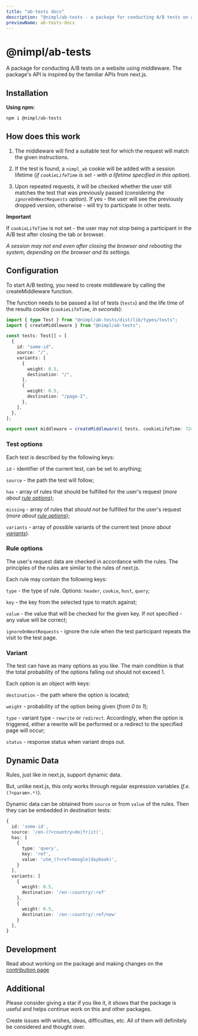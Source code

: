 ```yaml
---
title: "ab-tests docs"
description: "@nimpl/ab-tests - a package for conducting A/B tests on a website using middleware. The package's API is inspired by the familiar APIs from next.js"
previewName: ab-tests-docs
---
```


# @nimpl/ab-tests

<PackageLinks npmName="@nimpl/ab-tests" githubName="nimpl-ab-tests" />

A package for conducting A/B tests on a website using middleware. The package's API is inspired by the familiar APIs from next.js.

## Installation

**Using npm:**

```sh npm2yarn copy
npm i @nimpl/ab-tests
```

## How does this work

1. The middleware will find a suitable test for which the request will match the given instructions.

1. If the test is found, a `nimpl_ab` cookie will be added with a session lifetime (_if `cookieLifeTime` is set - with a lifetime specified in this option_).

1. Upon repeated requests, it will be checked whether the user still matches the test that was previously passed (_considering the `ignoreOnNextRequests` option_).
   If yes - the user will see the previously dropped version, otherwise - will try to participate in other tests.

**Important**

If `cookieLifeTime` is not set - the user may not stop being a participant in the A/B test after closing the tab or browser.

_A session may not end even after closing the browser and rebooting the system, depending on the browser and its settings._

## Configuration

To start A/B testing, you need to create middleware by calling the createMiddleware function.

The function needs to be passed a list of tests (`tests`) and the life time of the results cookie (`cookieLifeTime`, _in seconds_):

```ts filename="middleware.ts"
import { type Test } from "@nimpl/ab-tests/dist/lib/types/tests";
import { createMiddleware } from "@nimpl/ab-tests";

const tests: Test[] = [
  {
    id: "some-id",
    source: "/",
    variants: [
      {
        weight: 0.5,
        destination: "/",
      },
      {
        weight: 0.5,
        destination: "/page-2",
      },
    ],
  },
];

export const middleware = createMiddleware({ tests, cookieLifeTime: 72400 });
```

### Test options

Each test is described by the following keys:

`id` - identifier of the current test, can be set to anything;

`source` - the path the test will follow;

`has` - array of rules that should be fulfilled for the user's request (_more about [rule options](#rule-options)_);

`missing` - array of rules that _should not_ be fulfilled for the user's request (_more about [rule options](#rule-options)_);

`variants` - array of possible variants of the current test (_more about [variants](#variant)_).

### Rule options

The user's request data are checked in accordance with the rules. The principles of the rules are similar to the rules of next.js.

Each rule may contain the following keys:

`type` - the type of rule. Options: `header`, `cookie`, `host`, `query`;

`key` - the key from the selected type to match against;

`value` - the value that will be checked for the given key. If not specified - any value will be correct;

`ignoreOnNextRequests` - ignore the rule when the test participant repeats the visit to the test page.

### Variant

The test can have as many options as you like. The main condition is that the total probability of the options falling out should not exceed 1.

Each option is an object with keys:

`destination` - the path where the option is located;

`weight` - probability of the option being given (_from 0 to 1_);

`type` - variant type - `rewrite` or `redirect`. Accordingly, when the option is triggered, either a rewrite will be performed or a redirect to the specified page will occur;

`status` - response status when variant drops out.

## Dynamic Data

Rules, just like in next.js, support dynamic data.

But, unlike next.js, this only works through regular expression variables (_f.e._ `(?<param>.*)`).

Dynamic data can be obtained from `source` or from `value` of the rules. Then they can be embedded in destination tests:

```ts
{
  id: 'some-id',
  source: '/en-(?<country>de|fr|it)',
  has: [
    {
      type: 'query',
      key: 'ref',
      value: 'utm_(?<ref>moogle|daybook)',
    }
  ],
  variants: [
    {
      weight: 0.5,
      destination: '/en-:country/:ref'
    },
    {
      weight: 0.5,
      destination: '/en-:country/:ref/new'
    }
  ],
}
```

## Development

Read about working on the package and making changes on the [contribution page](/contribution)

## Additional

Please consider giving a star if you like it, it shows that the package is useful and helps continue work on this and other packages.

Create issues with wishes, ideas, difficulties, etc. All of them will definitely be considered and thought over.
